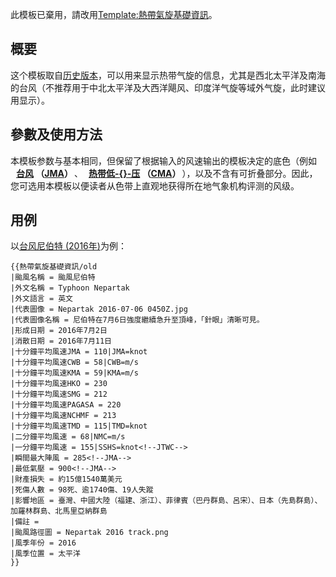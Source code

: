 {{NoteTA|G1=MediaWiki}}{{Documentation subpage}}<!-- 在本行下編輯模板說明 -->
此模板已棄用，請改用[[Template:熱帶氣旋基礎資訊]]。

== 概要 ==
这个模板取自{{tl|熱帶氣旋基礎資訊}}[[special:permalink/61347463|历史版本]]，可以用来显示热带气旋的信息，尤其是西北太平洋及南海的台风（不推荐用于中北太平洋及大西洋飓风、印度洋气旋等域外气旋，此时建议用{{tl|infobox hurricane}}显示）。

== 參數及使用方法 ==
本模板参数与{{tl|熱帶氣旋基礎資訊|}}基本相同，但保留了根据输入的风速输出的{{tl|storm colour}}模板决定的底色（例如<span style="font-weight:bold; background:#{{storm colour|TY}}; padding:0 9px">[[台风]] （[[日本气象厅|JMA]]）</span>、<span style="font-weight:bold; background:#{{storm colour|TD}}; padding:0 9px">[[热带低压|热带低-{}-压]] （[[国家气象中心|CMA]]）</span>），以及不含有可折叠部分。因此，您可选用本模板以便读者从色带上直观地获得所在地气象机构评测的风级。

==用例==
以[[台风尼伯特 (2016年)]]为例：
{{熱帶氣旋基礎資訊/old
|颱風名稱 = 颱風尼伯特
|外文名稱 = Typhoon Nepartak
|外文語言 = 英文
|代表圖像 = Nepartak 2016-07-06 0450Z.jpg
|代表圖像名稱 = 尼伯特在7月6日強度繼續急升至頂峰，「針眼」清晰可見。
|形成日期 = 2016年7月2日
|消散日期 = 2016年7月11日
|十分鐘平均風速JMA = 110|JMA=knot
|十分鐘平均風速CWB = 58|CWB=m/s
|十分鐘平均風速KMA = 59|KMA=m/s
|十分鐘平均風速HKO = 230
|十分鐘平均風速SMG = 212
|十分鐘平均風速PAGASA = 220
|十分鐘平均風速NCHMF = 213
|十分鐘平均風速TMD = 115|TMD=knot
|二分鐘平均風速 = 68|NMC=m/s
|一分鐘平均風速 = 155|SSHS=knot<!--JTWC-->
|瞬間最大陣風 = 285<!--JMA-->
|最低氣壓 = 900<!--JMA-->
|財產損失 = 約15億1540萬美元
|死傷人數 = 98死、逾1740傷、19人失蹤
|影響地區 = 臺灣、中國大陸（福建、浙江）、菲律賓（巴丹群島、呂宋）、日本（先島群島）、加羅林群島、北馬里亞納群島
|備註 = 
|颱風路徑圖 = Nepartak 2016 track.png
|風季年份 = 2016
|風季位置 = 太平洋
}}
<pre>
{{熱帶氣旋基礎資訊/old
|颱風名稱 = 颱風尼伯特
|外文名稱 = Typhoon Nepartak
|外文語言 = 英文
|代表圖像 = Nepartak 2016-07-06 0450Z.jpg
|代表圖像名稱 = 尼伯特在7月6日強度繼續急升至頂峰，「針眼」清晰可見。
|形成日期 = 2016年7月2日
|消散日期 = 2016年7月11日
|十分鐘平均風速JMA = 110|JMA=knot
|十分鐘平均風速CWB = 58|CWB=m/s
|十分鐘平均風速KMA = 59|KMA=m/s
|十分鐘平均風速HKO = 230
|十分鐘平均風速SMG = 212
|十分鐘平均風速PAGASA = 220
|十分鐘平均風速NCHMF = 213
|十分鐘平均風速TMD = 115|TMD=knot
|二分鐘平均風速 = 68|NMC=m/s
|一分鐘平均風速 = 155|SSHS=knot<!--JTWC-->
|瞬間最大陣風 = 285<!--JMA-->
|最低氣壓 = 900<!--JMA-->
|財產損失 = 約15億1540萬美元
|死傷人數 = 98死、逾1740傷、19人失蹤
|影響地區 = 臺灣、中國大陸（福建、浙江）、菲律賓（巴丹群島、呂宋）、日本（先島群島）、加羅林群島、北馬里亞納群島
|備註 = 
|颱風路徑圖 = Nepartak 2016 track.png
|風季年份 = 2016
|風季位置 = 太平洋
}}
</pre>
<includeonly>{{Sandbox other||<!-- 本行下加入模板的分類 -->
[[Category:太平洋颱風季專題|模板]]
[[Category:氣象學信息框模板]]
}}</includeonly>